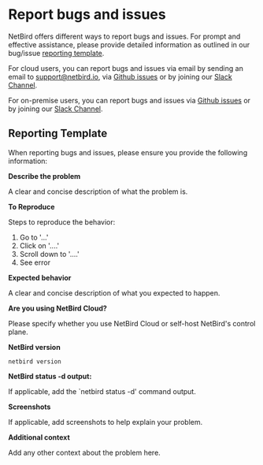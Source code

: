 # Report bugs and issues
NetBird offers different ways to report bugs and issues. For prompt and effective assistance, please provide detailed information as outlined in our bug/issue [reporting template](#reporting-template).

For cloud users, you can report bugs and issues via email by sending an email to [support@netbird.io](mailto:support@netbird.io), via [Github issues](https://github.com/netbirdio/netbird/issues/new/choose) or by joining our [Slack Channel](https://join.slack.com/t/netbirdio/shared_invite/zt-vrahf41g-ik1v7fV8du6t0RwxSrJ96A).

For on-premise users, you can report bugs and issues via [Github issues](https://github.com/netbirdio/netbird/issues/new/choose) or by joining our [Slack Channel](https://join.slack.com/t/netbirdio/shared_invite/zt-vrahf41g-ik1v7fV8du6t0RwxSrJ96A).

## Reporting Template
When reporting bugs and issues, please ensure you provide the following information:


**Describe the problem**

A clear and concise description of what the problem is.

**To Reproduce**

Steps to reproduce the behavior:
1. Go to '...'
2. Click on '....'
3. Scroll down to '....'
4. See error

**Expected behavior**

A clear and concise description of what you expected to happen.

**Are you using NetBird Cloud?**

Please specify whether you use NetBird Cloud or self-host NetBird's control plane.

**NetBird version**

`netbird version`

**NetBird status -d output:**

If applicable, add the `netbird status -d' command output.

**Screenshots**

If applicable, add screenshots to help explain your problem.

**Additional context**

Add any other context about the problem here.
